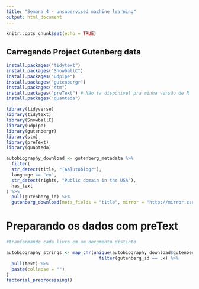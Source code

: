 ```yaml
---
title: "Semana 4 - unsupervised machine learning"
output: html_document
---
```


```r
knitr::opts_chunk$set(echo = TRUE)
```

## Carregando Project Gutenberg data

```r
install.packages("tidytext")
install.packages("SnowballC")
install.packages("udpipe")
install.packages("gutenbergr")
install.packages("stm")
install.packages("preText") # Não ta disponivel pra minha versão de R
install.packages("quanteda")

library(tidyverse)
library(tidytext)
library(SnowballC)
library(udpipe)
library(gutenbergr)
library(stm)
library(preText)
library(quanteda)
```

```r
autobiography_download <- gutenberg_metadata %>% 
  filter(
  str_detect(title, "[Aa]utobiogr"),
  language == "en",
  str_detect(rights, "Public domain in the USA"),
  has_text
) %>% 
  pull(gutenberg_id) %>% 
  gutenberg_download(meta_fields = "title", mirror = "http://mirror.csclub.uwaterloo.ca/gutenberg/")
```


# Preparando os dados com preText

```r
#tranformando cada livro em um documento distinto

autobiography_strings <- map_chr(unique(autobiography_download$gutenberg_id), ~autobiography_download %>% 
                                   filter(gutenberg_id == .x) %>% 
  pull(text) %>% 
  paste(collapse = "") 
)
factorial_preprocessing()
```



























